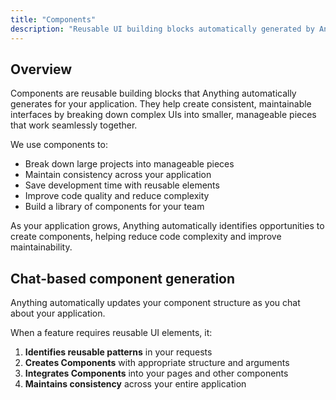 ```yaml
---
title: "Components"
description: "Reusable UI building blocks automatically generated by Anything"
---
```


## Overview

Components are reusable building blocks that Anything automatically generates for your application. They help create consistent, maintainable interfaces by breaking down complex UIs into smaller, manageable pieces that work seamlessly together.

We use components to:

* Break down large projects into manageable pieces
* Maintain consistency across your application
* Save development time with reusable elements
* Improve code quality and reduce complexity
* Build a library of components for your team

As your application grows, Anything automatically identifies opportunities to create components, helping reduce code complexity and improve maintainability.

## Chat-based component generation

Anything automatically updates your component structure as you chat about your application.

When a feature requires reusable UI elements, it:

1. **Identifies reusable patterns** in your requests
2. **Creates Components** with appropriate structure and arguments
3. **Integrates Components** into your pages and other components
4. **Maintains consistency** across your entire application





